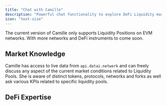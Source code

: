 ```yaml
---
title: "Chat with Camille"
description: "Powerful chat functionality to explore DeFi Liquidity markets."
icon: "text-size"
---
```


<Note>
  The current version of Camille only supports Liquidity Positions on EVM
  networks. With more networks and DeFi instruments to come soon.
</Note>

## Market Knowledge

Camille has access to live data from `api.datai.network` and can freely discuss any aspect of the current market conditions related to Liquidity Pools. She is aware of distinct tokens, protocols, networks and forks as well ask various KPIs related to specific liquidity pools.

## DeFi Expertise
